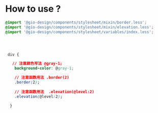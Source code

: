 
<Meta title="MDX/less-variables" />

# How to use ?



```css
@import '@gio-design/components/stylesheet/mixin/border.less';
@import '@gio-design/components/stylesheet/mixin/elevation.less';
@import '@gio-design/components/stylesheet/variables/index.less';




 div {

   // 注意颜色写法 @gray-1;
    background-color: @gray-1;

    // 注意函数用法 .border(2)
    .border(2);
    
    // 注意函数用法  .elevation(@level:2)
    .elevation(@level:2);
    
  }
```
    
